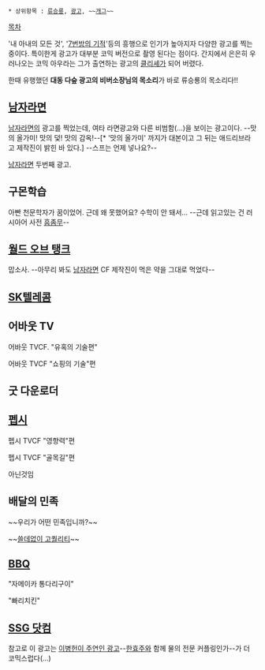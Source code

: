  * 상위항목 : [[류승룡]], [[광고]], ~~[[개그]]~~
[[목차]]

'내 아내의 모든 것', '[[7번방의 기적]]'등의 흥행으로 인기가 높아지자 다양한 광고를 찍는 중이다. 특이한게 광고가 대부분 코믹 버전으로 촬영 된다는 점이다. 간지에서 은은히 우러나오는 코믹 아우라는 그가 출연하는 광고의 [[클리셰]]가 되어 버렸다.

한때 유행했던 '''대동 다숲 광고의 비버소장님의 목소리'''가 바로 류승룡의 목소리다!!

== [[남자라면]] ==
{{{#!HTML
<iframe width="512" height="321" src="http://serviceapi.nmv.naver.com/flash/convertIframeTag.nhn?vid=68C7543E67980D30D3282780974B2E7A6B6B&outKey=V1227097a0debe3c058f6d9da3dc67eb9f2d637b64498352b64aed9da3dc67eb9f2d6" frameborder="no" scrolling="no"></iframe>
}}}

[[남자라면]]의 광고를 찍었는데, 여타 라면광고와 다른 비범함(...)을 보이는 광고이다. --맛의 올가미! 맛의 덫! 맛의 감옥!--[* '맛의 올가미' 까지가 대본이고 그 뒤는 애드리브라고 제작진이 밝힌 바 있다.] --스프는 언제 넣나요?--

{{{#!HTML
<object width="560" height="315"><param name="movie" value="http://www.youtube-nocookie.com/v/DNA70g7-3E0?hl=ko_KR&amp;version=3"></param><param name="allowFullScreen" value="true"></param><param name="allowscriptaccess" value="always"></param><embed src="http://www.youtube-nocookie.com/v/DNA70g7-3E0?hl=ko_KR&amp;version=3" type="application/x-shockwave-flash" width="560" height="315" allowscriptaccess="always" allowfullscreen="true"></embed></object>
}}}

[[남자라면]] 두번째 광고.

== 구몬학습 ==
{{{#!HTML
<object width="560" height="315"><param name="movie" value="http://www.youtube-nocookie.com/v/0_bNOIhTbxI?version=3&amp;hl=ko_KR"></param><param name="allowFullScreen" value="true"></param><param name="allowscriptaccess" value="always"></param><embed src="http://www.youtube-nocookie.com/v/0_bNOIhTbxI?version=3&amp;hl=ko_KR" type="application/x-shockwave-flash" width="560" height="315" allowscriptaccess="always" allowfullscreen="true"></embed></object>
}}}

아빤 천문학자가 꿈이었어. 근데 왜 못했어요? 수학이 안 돼서... --근데 읽고있는 건 러시아어 사전 [[흠좀무]]--

== [[월드 오브 탱크]] ==
{{{#!HTML
<object width="560" height="315"><param name="movie" value="//www.youtube.com/v/Nn8RR-uQOwI?version=3&amp;hl=ko_KR"></param><param name="allowFullScreen" value="true"></param><param name="allowscriptaccess" value="always"></param><embed src="//www.youtube.com/v/Nn8RR-uQOwI?version=3&amp;hl=ko_KR" type="application/x-shockwave-flash" width="560" height="315" allowscriptaccess="always" allowfullscreen="true"></embed></object>
}}}

맙소사. --아무리 봐도 [[남자라면]] CF 제작진이 먹은 약을 그대로 먹었다--

== [[SK텔레콤]] ==
{{{#!html
<object width="560" height="315"><param name="movie" value="//www.youtube.com/v/8zh-nqrZQ5k?version=3&amp;hl=ko_KR"></param><param name="allowFullScreen" value="true"></param><param name="allowscriptaccess" value="always"></param><embed src="//www.youtube.com/v/8zh-nqrZQ5k?version=3&amp;hl=ko_KR" type="application/x-shockwave-flash" width="640" height="480" allowscriptaccess="always" allowfullscreen="true"></embed></object>
}}}

== 어바웃 TV ==
{{{#!HTML
<object width="420" heigR"></param><param name="allowFullScreen" value="true"></param><param name="allowscriptaccess" value="always"></param><embed src="http://www.youtube-nocookie.com/v/1JlpZLJRY5E?version=3&amp;hl=ko_KR" type="application/x-shockwave-flash" width="420" height="315" allowscriptaccess="always" allowfullscreen="true"></embed></object>ht="315"><param name="movie" value="http://www.youtube-nocookie.com/v/1JlpZLJRY5E?version=3&amp;hl=ko_K
}}}

어바웃 TVCF. "유혹의 기술편"

{{{#!HTML
<object width="420" height="315"><param name="movie" value="http://www.youtube-nocookie.com/v/utAVXeV-Ng0?hl=ko_KR&amp;version=3"></param><param name="allowFullScreen" value="true"></param><param name="allowscriptaccess" value="always"></param><embed src="http://www.youtube-nocookie.com/v/utAVXeV-Ng0?hl=ko_KR&amp;version=3" type="application/x-shockwave-flash" width="420" height="315" allowscriptaccess="always" allowfullscreen="true"></embed></object>
}}}

어바웃 TVCF "쇼핑의 기술"편

== 굿 다운로더 ==
{{{#!HTML
<object width="560" height="315"><param name="movie" value="http://www.youtube-nocookie.com/v/M6CYAWt6KRM?hl=ko_KR&amp;version=3"></param><param name="allowFullScreen" value="true"></param><param name="allowscriptaccess" value="always"></param><embed src="http://www.youtube-nocookie.com/v/M6CYAWt6KRM?hl=ko_KR&amp;version=3" type="application/x-shockwave-flash" width="560" height="315" allowscriptaccess="always" allowfullscreen="true"></embed></object>
}}}

== [[펩시]] ==
{{{#!html
<iframe width="560" height="315" src="http://www.youtube.com/embed/72t5pK1oeZ4?rel=0" frameborder="0" allowfullscreen></iframe>
}}}

펩시 TVCF "영향력"편

{{{#!html
<iframe width="560" height="315" src="http://www.youtube.com/embed/3cN5u9eD5xk?rel=0" frameborder="0" allowfullscreen></iframe>
}}}

펩시 TVCF "골목길"편

아닌것임
== 배달의 민족 ==
{{{#!HTML
<object width="560" height="315"><param name="movie" value="//www.youtube.com/v/EYLoxXC81jU?version=3&amp;hl=ko_KR"></param><param name="allowFullScreen" value="true"></param><param name="allowscriptaccess" value="always"></param><embed src="//www.youtube.com/v/EYLoxXC81jU?version=3&amp;hl=ko_KR" type="application/x-shockwave-flash" width="560" height="315" allowscriptaccess="always" allowfullscreen="true"></embed></object>
}}}

~~우리가 어떤 민족입니까?~~

{{{#!html
<iframe width="560" height="315" src="//www.youtube.com/embed/s4TatKe4nL0" frameborder="0" allowfullscreen></iframe>
}}}

~~[[쓸데없이 고퀄리티]]~~

{{{#!html
<object width="560" height="315"><param name="movie" value="//www.youtube.com/v/a48YoV9KsPg?hl=ko_KR&amp;version=3"></param><param name="allowFullScreen" value="true"></param><param name="allowscriptaccess" value="always"></param><embed src="//www.youtube.com/v/a48YoV9KsPg?hl=ko_KR&amp;version=3" type="application/x-shockwave-flash" width="560" height="315" allowscriptaccess="always" allowfullscreen="true"></embed></object>
}}}

== [[BBQ]] ==
{{{#!html
<object width="560" height="315"><param name="movie" value="//www.youtube.com/v/s4TatKe4nL0=ko_KR&amp;version=3"></param><param name="allowFullScreen" value="true"></param><param name="allowscriptaccess" value="always"></param><embed src="//www.youtube.com/v/e3cyRhk4rI8?hl=ko_KR&amp;version=3" type="application/x-shockwave-flash" width="560" height="315" allowscriptaccess="always" allowfullscreen="true"></embed></object>
}}}

"자메이카 통다리구이"

{{{#!HTML
<object width="560" height="315"><param name="movie" value="//www.youtube.com/v/Y8Jnbf9JrSE?version=3&amp;hl=ko_KR"></param><param name="allowFullScreen" value="true"></param><param name="allowscriptaccess" value="always"></param><embed src="//www.youtube.com/v/Y8Jnbf9JrSE?version=3&amp;hl=ko_KR" type="application/x-shockwave-flash" width="560" height="315" allowscriptaccess="always" allowfullscreen="true"></embed></object>
}}}

"빠리치킨"

== [[신세계(기업)|SSG 닷컴]] ==
{{{#!HTML
<object width="640" height="360"><param name="movie" value="//www.youtube.com/v/t5qQoYmOSlo?hl=ko_KR&amp;version=3"></param><param name="allowFullScreen" value="true"></param><param name="allowscriptaccess" value="always"></param><embed src="//www.youtube.com/v/t5qQoYmOSlo?hl=ko_KR&amp;version=3" type="application/x-shockwave-flash" width="640" height="360" allowscriptaccess="always" allowfullscreen="true"></embed></object>
}}}

참고로 이 광고는 [http://youtu.be/ehJXYh59qJk 이병헌이 주연인 광고]--[[한효주]]와 함께 물의 전문 커플링인가--가 더 코믹스럽다(...)
